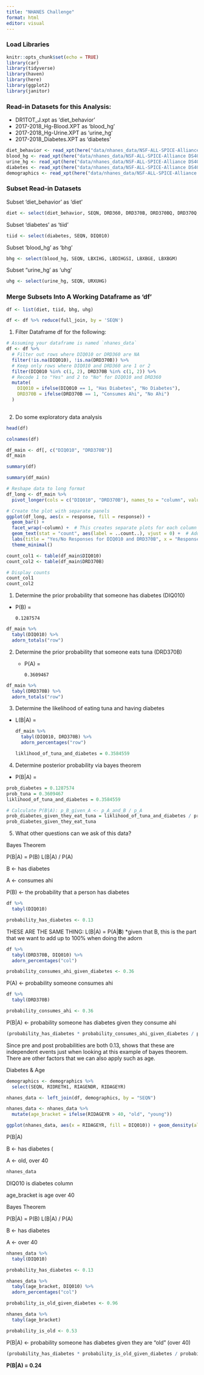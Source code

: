 ```yaml
---
title: "NHANES Challenge"
format: html
editor: visual
---
```


### Load Libraries

```r
knitr::opts_chunk$set(echo = TRUE)
library(car)
library(tidyverse)
library(haven)
library(here)
library(ggplot2)
library(janitor)
```

### Read-in Datasets for this Analysis:

-   DR1TOT_J.xpt as 'diet_behavior'
-   2017-2018_Hg-Blood.XPT as 'blood_hg'
-   2017-2018_Hg-Urine.XPT as 'urine_hg'
-   2017-2018_Diabetes.XPT as 'diabetes'

```r
diet_behavior <- read_xpt(here("data/nhanes_data/NSF-ALL-SPICE-Alliance DS400 main data-nhanes_data/DR1TOT_J.XPT"))
blood_hg <- read_xpt(here("data/nhanes_data/NSF-ALL-SPICE-Alliance DS400 main data-nhanes_data/2017-2018_Hg-Blood.XPT"))
urine_hg <- read_xpt(here("data/nhanes_data/NSF-ALL-SPICE-Alliance DS400 main data-nhanes_data/2017-2018_Hg-Urine.XPT"))
diabetes <- read_xpt(here("data/nhanes_data/NSF-ALL-SPICE-Alliance DS400 main data-nhanes_data/2017-2018_Diabetes.XPT"))
demographics <- read_xpt(here("data/nhanes_data/NSF-ALL-SPICE-Alliance DS400 main data-nhanes_data/2017-2018_Demographics.XPT"))
```

### Subset Read-in Datasets

Subset 'diet_behavior' as 'diet'

```r
diet <- select(diet_behavior, SEQN, DRD360, DRD370B, DRD370BQ, DRD370Q, DRD370QQ)
```

Subset 'diabetes' as 'tiid'

```r
tiid <- select(diabetes, SEQN, DIQ010)
```

Subset 'blood_hg' as 'bhg'

```r
bhg <- select(blood_hg, SEQN, LBXIHG, LBDIHGSI, LBXBGE, LBXBGM)
```

Subset "urine_hg' as 'uhg'

```r
uhg <- select(urine_hg, SEQN, URXUHG)
```

### Merge Subsets Into A Working Dataframe as 'df'

```r
df <- list(diet, tiid, bhg, uhg)

df <- df %>% reduce(full_join, by = 'SEQN')
```

1.  Filter Dataframe df for the following:

```r
# Assuming your dataframe is named `nhanes_data`
df <- df %>%
  # Filter out rows where DIQ010 or DRD360 are NA
  filter(!is.na(DIQ010), !is.na(DRD370B)) %>%
  # Keep only rows where DIQ010 and DRD360 are 1 or 2
  filter(DIQ010 %in% c(1, 2), DRD370B %in% c(1, 2)) %>%
  # Recode 1 to "Yes" and 2 to "No" for DIQ010 and DRD360
  mutate(
    DIQ010 = ifelse(DIQ010 == 1, "Has Diabetes", "No Diabetes"),
    DRD370B = ifelse(DRD370B == 1, "Consumes Ahi", "No Ahi")
  )
  
```

2.  Do some exploratory data analysis

```r
head(df)
```

```r
colnames(df)
```

```r
df_main <- df[, c("DIQ010", "DRD370B")]
df_main
```

```r
summary(df)
```

```r
summary(df_main)
```

```r
# Reshape data to long format
df_long <- df_main %>%
  pivot_longer(cols = c("DIQ010", "DRD370B"), names_to = "column", values_to = "response")

# Create the plot with separate panels
ggplot(df_long, aes(x = response, fill = response)) +
  geom_bar() +
  facet_wrap(~column) +  # This creates separate plots for each column
  geom_text(stat = "count", aes(label = ..count..), vjust = 0) +  # Add counts on top
  labs(title = "Yes/No Responses for DIQ010 and DRD370B", x = "Response", y = "Count") +
  theme_minimal()
```

```r
count_col1 <- table(df_main$DIQ010)
count_col2 <- table(df_main$DRD370B)

# Display counts
count_col1
count_col2
```

1.  Determine the prior probability that someone has diabetes (DIQ010)

-   P(B) =

    ```         
    0.1287574
    ```

```r
df_main %>% 
  tabyl(DIQ010) %>% 
  adorn_totals("row")
```

2.  Determine the prior probability that someone eats tuna (DRD370B)
    -   P(A) =

        ```         
        0.3609467
        ```

```r
df_main %>% 
  tabyl(DRD370B) %>% 
  adorn_totals("row")
```

3.  Determine the likelihood of eating tuna and having diabetes

-   L(B\|A) =

    ```r
    df_main %>% 
      tabyl(DIQ010, DRD370B) %>% 
      adorn_percentages("row")

    liklihood_of_tuna_and_diabetes = 0.3584559
    ```

4.  Determine posterior probability via bayes theorem

-   P(B\|A) =

```r
prob_diabetes = 0.1287574
prob_tuna = 0.3609467
liklihood_of_tuna_and_diabetes = 0.3584559
```

```r
# Calculate P(B|A): p_B_given_A <- p_A_and_B / p_A
prob_diabetes_given_they_eat_tuna = liklihood_of_tuna_and_diabetes / prob_tuna
prob_diabetes_given_they_eat_tuna
```

5.  What other questions can we ask of this data?

Bayes Theorem

P(B\|A) = P(B) L(B\|A) / P(A)

B \<- has diabetes

A \<- consumes ahi

P(B) \<- the probability that a person has diabetes

```r
df %>%
  tabyl(DIQ010)
```

```r
probability_has_diabetes <- 0.13
```

THESE ARE THE SAME THING: L(B\|A) = P(A\|**B**) \*given that B, this is the part that we want to add up to 100% when doing the adorn

```r
df %>%
  tabyl(DRD370B, DIQ010) %>%
  adorn_percentages("col")
```

```r
probability_consumes_ahi_given_diabetes <- 0.36
```

P(A) \<- probability someone consumes ahi

```r
df %>% 
  tabyl(DRD370B)
```

```r
probability_consumes_ahi <- 0.36
```

P(B\|A) \<- probability someone has diabetes given they consume ahi

```r
(probability_has_diabetes * probability_consumes_ahi_given_diabetes / probability_consumes_ahi)
```

Since pre and post probabilities are both 0.13, shows that these are independent events just when looking at this example of bayes theorem. There are other factors that we can also apply such as age.

Diabetes & Age

```r
demographics <- demographics %>%
  select(SEQN, RIDRETH1, RIAGENDR, RIDAGEYR)
```

```r
nhanes_data <- left_join(df, demographics, by = "SEQN")
```

```r
nhanes_data <- nhanes_data %>%
  mutate(age_bracket = ifelse(RIDAGEYR > 40, "old", "young"))
```

```r
ggplot(nhanes_data, aes(x = RIDAGEYR, fill = DIQ010)) + geom_density(alpha = 0.5)
```

P(B\|A)

B \<- has diabetes (

A \<- old, over 40

```r
nhanes_data
```

DIQ010 is diabetes column

age_bracket is age over 40

Bayes Theorem

P(B\|A) = P(B) L(B\|A) / P(A)

B \<- has diabetes

A \<- over 40

```r
nhanes_data %>%
  tabyl(DIQ010)
```

```r
probability_has_diabetes <- 0.13
```

```r
nhanes_data %>%
  tabyl(age_bracket, DIQ010) %>%
  adorn_percentages("col")
```

```r
probability_is_old_given_diabetes <- 0.96
```

```r
nhanes_data %>% 
  tabyl(age_bracket)
```

```r
probability_is_old <- 0.53
```

P(B\|A) \<- probability someone has diabetes given they are "old" (over 40)

```r
(probability_has_diabetes * probability_is_old_given_diabetes / probability_is_old)
```

**P(B\|A) = 0.24**
